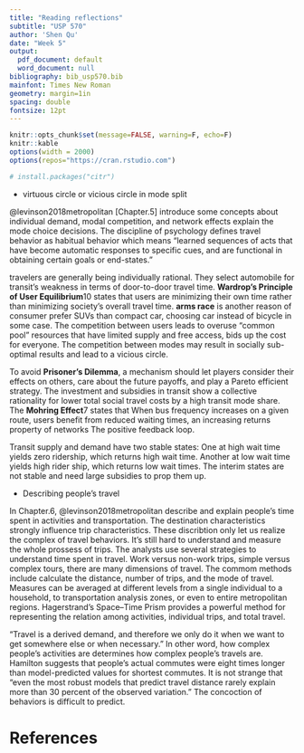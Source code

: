 ```yaml
---
title: "Reading reflections"
subtitle: "USP 570"
author: 'Shen Qu'
date: "Week 5"
output:
  pdf_document: default
  word_document: null
bibliography: bib_usp570.bib
mainfont: Times New Roman
geometry: margin=1in
spacing: double
fontsize: 12pt
---
```


```r
knitr::opts_chunk$set(message=FALSE, warning=F, echo=F)
knitr::kable
options(width = 2000)
options(repos="https://cran.rstudio.com")

# install.packages("citr")
```


 - virtuous circle or vicious circle in mode split
 
@levinson2018metropolitan [Chapter.5] introduce some concepts about individual demand, modal competition, and network effects explain the mode choice decisions. The discipline of psychology defines travel behavior as habitual behavior which means “learned sequences of acts that have become automatic responses to specific cues, and are functional in obtaining certain goals or end-states.”

travelers are generally being individually rational. They select automobile for transit's weakness in terms of door-to-door travel time.
**Wardrop’s Principle of User Equilibrium**10 states that users are minimizing their own time rather than minimizing society’s overall travel time. **arms race** is another reason of consumer prefer SUVs than compact car, choosing car instead of bicycle in some case. The competition between users leads to overuse “common pool” resources that have limited supply and free access, bids up the cost for everyone. The competition between modes may result in socially sub-optimal results and lead to a vicious circle.
 
To avoid **Prisoner’s Dilemma**, a mechanism should let players consider their effects on others, care about the future payoffs, and play a Pareto efficient strategy. The investment and subsidies in transit show a collective rationality for lower total social travel costs by a high transit mode share.
The **Mohring Effect**7 states that When bus frequency increases on a given route, users benefit from reduced waiting times, an increasing returns property of networks
The positive feedback loop. 

Transit supply and demand have two stable states: One at high wait time yields zero ridership, which returns high wait time. Another at low wait time yields high rider ship, which returns low wait times. The interim states are not stable and need large subsidies to prop them up. 

 - Describing people's travel

In Chapter.6, @levinson2018metropolitan describe and explain people's time spent in activities and transportation. The destination characteristics strongly influence trip characteristics. These discribtion only let us realize the complex of travel behaviors. It's still hard to understand and measure the whole prossess of trips. The analysts use several strategies to understand time spent in travel. Work versus non-work trips, simple versus complex tours, there are many dimensions of travel.
The commom methods include calculate the distance, number of trips, and the mode of travel. Measures can be averaged at different levels from a single individual to a household, to transportation analysis zones, or even to entire metropolitan regions. Hagerstrand’s Space–Time Prism provides a powerful method for representing the relation among activities, individual trips, and total travel.

"Travel is a derived demand, and therefore we only do it when we want to get somewhere else or when necessary." In other word, how complex people's activities are determines how complex people's travels are. Hamilton suggests that people’s actual commutes were eight times longer than model-predicted values for shortest commutes. It is not strange that "even the most robust models that predict travel distance rarely explain more than 30 percent of the observed variation." The concoction of behaviors is difficult to predict.


References {#references .unnumbered}
==========
